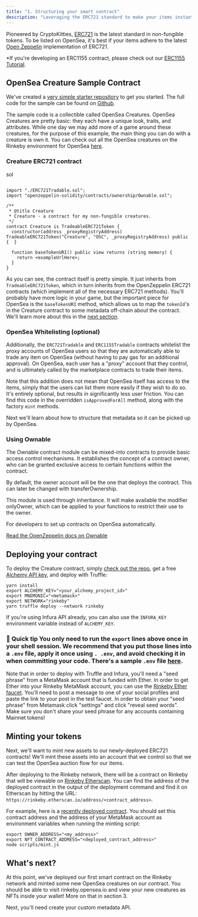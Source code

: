 ```yaml
---
title: "1. Structuring your smart contract"
description: "Leveraging the ERC721 standard to make your items instantly tradeable on OpenSea"
---
```


Pioneered by CryptoKitties, [ERC721](http://erc721.org) is the latest standard in non-fungible tokens. To be listed on OpenSea, it's best if your items adhere to the latest [Open Zeppelin](https://github.com/OpenZeppelin/openzeppelin-solidity/tree/master/contracts/token/ERC721) implementation of ERC721.

\*If you're developing an ERC1155 contract, please check out our [ERC1155 Tutorial](/docs/opensea-erc1155-tutorial).

## OpenSea Creature Sample Contract

We've created a [very simple starter repository](https://github.com/ProjectOpenSea/opensea-creatures) to get you started. The full code for the sample can be found on [Github](https://github.com/ProjectOpenSea/opensea-creatures).

The sample code is a collectible called OpenSea Creatures. OpenSea Creatures are pretty basic: they each have a unique look, traits, and attributes. While one day we may add more of a game around these creatures, for the purpose of this example, the main thing you can do with a creature is own it. You can check out all the OpenSea creatures on the Rinkeby environment for OpenSea [here](https://testnets.opensea.io/collection/opensea-creature).

### Creature ERC721 contract

sol


```pragma solidity ^0.5.0;

import "./ERC721Tradable.sol";
import "openzeppelin-solidity/contracts/ownership/Ownable.sol";

/**
 * @title Creature
 * Creature - a contract for my non-fungible creatures.
 */
contract Creature is TradeableERC721Token {
  constructor(address _proxyRegistryAddress) TradeableERC721Token("Creature", "OSC", _proxyRegistryAddress) public {  }

  function baseTokenURI() public view returns (string memory) {
    return <exampleUrlHere>;
  }
}

```

As you can see, the contract itself is pretty simple. It just inherits from `TradeableERC721Token`, which in turn inherits from the OpenZeppelin ERC721 contracts (which implement all of the necessary ERC721 methods). You'll probably have more logic in your game, but the important piece for OpenSea is the `baseTokenURI` method, which allows us to map the `tokenId`'s in the Creature contract to some metadata off-chain about the contract. We'll learn more about this in the [next section](/docs/2-adding-metadata).

### OpenSea Whitelisting (optional)

Additionally, the `ERC721Tradable` and `ERC1155Tradable` contracts whitelist the proxy accounts of OpenSea users so that they are automatically able to trade any item on OpenSea (without having to pay gas for an additional approval). On OpenSea, each user has a "proxy" account that they control, and is ultimately called by the marketplace contracts to trade their items.

Note that this addition does not mean that OpenSea itself has access to the items, simply that the users can list them more easily if they wish to do so. It's entirely optional, but results in significantly less user friction. You can find this code in the overridden `isApprovedForAll` method, along with the factory `mint` methods.

Next we'll learn about how to structure that metadata so it can be picked up by OpenSea.

### Using Ownable

The Ownable contract module can be mixed-into contracts to provide basic access control mechanisms. It establishes the concept of a contract owner, who can be granted exclusive access to certain functions within the contract. 

By default, the owner account will be the one that deploys the contract. This can later be changed with transferOwnership.

This module is used through inheritance. It will make available the modifier onlyOwner, which can be applied to your functions to restrict their use to the owner.

For developers to set up contracts on OpenSea automatically.

[Read the OpenZeppelin docs on Ownable](https://docs.openzeppelin.com/contracts/4.x/api/access#Ownable) 

## Deploying your contract

To deploy the Creature contract, simply [check out the repo](https://github.com/ProjectOpenSea/opensea-creatures), get a free [Alchemy API key](https://dashboard.alchemyapi.io/signup?referral=affiliate:e535c3c3-9bc4-428f-8e27-4b70aa2e8ca5), and deploy with Truffle:


```shell 
yarn install
export ALCHEMY_KEY="<your_alchemy_project_id>"
export MNEMONIC="<metamask>"
export NETWORK="rinkeby"
yarn truffle deploy --network rinkeby
```

If you're using Infura API already, you can also use the `INFURA_KEY` environment variable instead of `ALCHEMY_KEY`.
 ### 📘  Quick tip  You only need to run the `export` lines above once in your shell session. We recommend that you put those lines into a `.env` file, apply it once using `. .env`, and avoid checking it in when committing your code. There's a sample `.env` file [here](https://github.com/ProjectOpenSea/opensea-creatures/blob/master/.env.sample).

Note that in order to deploy with Truffle and Infura, you'll need a "seed phrase" from a MetaMask account that is funded with Ether. In order to get Ether into your Rinkeby MetaMask account, you can use the [Rinkeby Ether faucet](https://faucet.rinkeby.io/). You'll need to post a message to one of your social profiles and paste the link to your post in the test faucet. In order to obtain your "seed phrase" from Metamask click "settings" and click "reveal seed words". Make sure you don't share your seed phrase for any accounts containing Mainnet tokens!

## Minting your tokens

Next, we'll want to mint new assets to our newly-deployed ERC721 contracts! We'll mint these assets into an account that we control so that we can test the OpenSea auction flow for our items.

After deploying to the Rinkeby network, there will be a contract on Rinkeby that will be viewable on [Rinkeby Etherscan](https://rinkeby.etherscan.io). You can find the address of the deployed contract in the output of the deployment command and find it on Etherscan by hitting the URL: `https://rinkeby.etherscan.io/address/<contract_address>`.

For example, here is a [recently deployed contract](https://rinkeby.etherscan.io/address/0xeba05c5521a3b81e23d15ae9b2d07524bc453561). You should set this contract address and the address of your MetaMask account as environment variables when running the minting script:


```shell
export OWNER_ADDRESS="<my_address>"
export NFT_CONTRACT_ADDRESS="<deployed_contract_address>"
node scripts/mint.js
```

## What's next?

At this point, we've deployed our first smart contract on the Rinkeby network and minted some new OpenSea creatures on our contract. You should be able to visit rinkeby.opensea.io and view your new creatures as NFTs inside your wallet! More on that in section 3.

Next, you'll need create your custom metadata API.